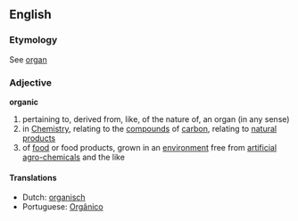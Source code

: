 ==English==
===Etymology===
See [[organ]]
===Adjective===
'''organic'''
# pertaining to, derived from, like, of the nature of, an organ (in any sense)
# in [[Chemistry]], relating to the [[compound]]s of [[carbon]], relating to [[natural]] [[product]]s
# of [[food]] or food products, grown in an [[environment]] free from [[artificial]] [[agro-chemical]]s and the like

====Translations====
*Dutch: [[organisch]]
*Portuguese: [[Orgânico]]
